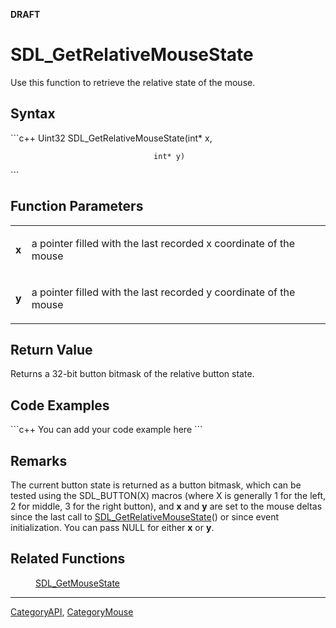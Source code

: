 '''DRAFT'''

= SDL_GetRelativeMouseState =
Use this function to retrieve the relative state of the mouse.


== Syntax ==
```c++
Uint32 SDL_GetRelativeMouseState(int* x,
                                 int* y)
```

== Function Parameters ==
{|
|'''x'''
|a pointer filled with the last recorded x coordinate of the mouse
|-
|'''y'''
|a pointer filled with the last recorded y coordinate of the mouse
|}

<!-- <span style="color: green;">Should this be an exception to the 'pointer rule'?</span> -->

== Return Value ==
Returns a 32-bit button bitmask of the relative button state.

== Code Examples ==
```c++
You can add your code example here
```

== Remarks ==
The current button state is returned as a button bitmask, which can be tested using the SDL_BUTTON(X) macros (where X is generally 1 for the left, 2 for middle, 3 for the right button), and '''x''' and '''y''' are set to the mouse deltas since the last call to [[SDL_GetRelativeMouseState]]() or since event initialization. You can pass NULL for either '''x''' or '''y'''.

== Related Functions ==
:[[SDL_GetMouseState]]

----
[[CategoryAPI]], [[CategoryMouse]]
